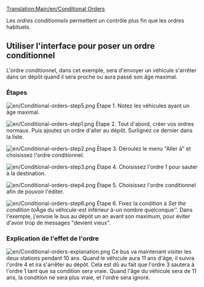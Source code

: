 [[Translation:Main/en/Conditional Orders]]{{fr/Tutoriel}}{{fr/Table des matières}}

Les ''ordres conditionnels'' permettent un contrôle plus fin que les ordres habituels.

== Utiliser l'interface pour poser un ordre conditionnel ==

L'ordre conditionnel, dans cet exemple, sera d'envoyer un véhicule s'arrêter dans un dépôt quand il sera proche ou aura passé son âge maximal.

===Étapes===
[[File:en/Conditional-orders-step5.png|left]]
Étape 1.
Notez les véhicules ayant un âge maximal.

[[File:en/Conditional-orders-step1.png|left]]
Étape 2.
Tout d'abord, créer vos ordres normaux. Puis ajoutez un ordre d'aller au dépôt. Surlignez ce dernier dans la liste.

[[File:en/Conditional-orders-step2.png|left]]
Étape 3.
Déroulez le menu "Aller à" et choisissez l'ordre conditionnel.

[[File:en/Conditional-orders-step3.png|left]]
Étape 4.
Choisissez l'ordre 1 pour sauter à la destination.

[[File:en/Conditional-orders-step4.png|left]]
Étape 5.
Choisissez l'ordre conditionnel afin de pouvoir l'éditer.

[[File:en/Conditional-orders-step6.png|left]]
Étape 6.
Fixez la condition à ''
Set the condition to ''Âge du véhicule'' - ''est inférieur à'' - ''un nombre quelconque''. Dans l'exemple, j'envoie le bus au dépôt un an avant son maximum, pour éviter d'avoir trop de messages "devient vieux".
<br clear="all" />

===Explication de l'effet de l'ordre===
[[File:en/Conditional-orders-explanation.png|left]]
Ce bus va maintenant visiter les deux stations pendant 10 ans. Quand le véhicule aura 11 ans d'âge, il suivra l'ordre 4 et ira s'arrêter au dépôt. Cela est dû au fait que l'ordre 3 sautera à l'ordre 1 tant que sa condition sera vraie. Quand l'âge du véhicule sera de 11 ans, la condition ne sera plus vraie, et l'ordre sera ignoré.